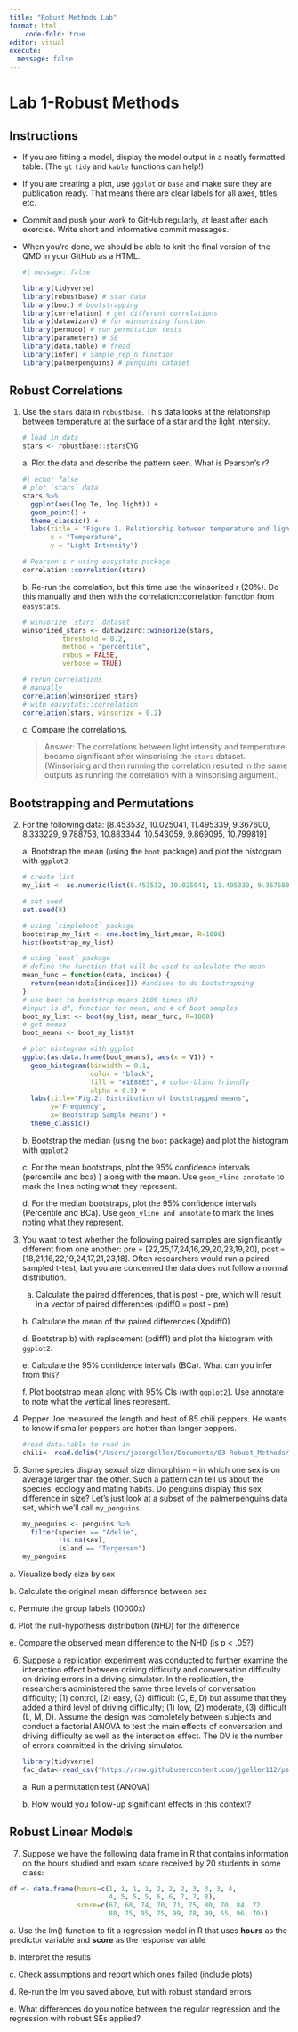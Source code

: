 ```yaml
---
title: "Robust Methods Lab"
format: html
    code-fold: true
editor: visual
execute: 
  message: false
---
```


# Lab 1-Robust Methods

## Instructions

-   If you are fitting a model, display the model output in a neatly formatted table. (The `gt` `tidy` and `kable` functions can help!)

-   If you are creating a plot, use `ggplot` or `base` and make sure they are publication ready. That means there are clear labels for all axes, titles, etc.

-   Commit and push your work to GitHub regularly, at least after each exercise. Write short and informative commit messages.

-   When you're done, we should be able to knit the final version of the QMD in your GitHub as a HTML.

    ```r
    #| message: false

    library(tidyverse)
    library(robustbase) # star data
    library(boot) # bootstrapping
    library(correlation) # get different correlations
    library(datawizard) # for winsorising function
    library(permuco) # run permutation tests
    library(parameters) # SE
    library(data.table) # fread 
    library(infer) # sample_rep_n function
    library(palmerpenguins) # penguins dataset


    ```

## Robust Correlations

1.  Use the `stars` data in `robustbase`. This data looks at the relationship between temperature at the surface of a star and the light intensity.

    ```r
    # load in data
    stars <- robustbase::starsCYG

    ```

    a\. Plot the data and describe the pattern seen. What is Pearson's *r*?

    ```r
    #| echo: false
    # plot `stars` data
    stars %>% 
      ggplot(aes(log.Te, log.light)) +
      geom_point() +
      theme_classic() +
      labs(title = "Figure 1. Relationship between temperature and light intensity of a star",
           x = "Temperature",
           y = "Light Intensity")
      
      
    ```

    ```r
    # Pearson's r using easystats package
    correlation::correlation(stars)
    ```

    b\. Re-run the correlation, but this time use the winsorized r (20%). Do this manually and then with the correlation::correlation function from `easystats`.

    ```r
    # winsorize `stars` dataset
    winsorized_stars <- datawizard::winsorize(stars,
              threshold = 0.2,
              method = "percentile",
              robus = FALSE,
              verbose = TRUE)

    # rerun correlations
    # manually
    correlation(winsorized_stars)
    # with easystats::correlation
    correlation(stars, winsorize = 0.2)
    ```

    c\. Compare the correlations.

    > Answer: The correlations between light intensity and temperature became significant after winsorising the `stars` dataset. (Winsorising and then running the correlation resulted in the same outputs as running the correlation with a winsorising argument.)

## Bootstrapping and Permutations

2.  For the following data: \[8.453532, 10.025041, 11.495339, 9.367600, 8.333229, 9.788753, 10.883344, 10.543059, 9.869095, 10.799819\]

    a\. Bootstrap the mean (using the `boot` package) and plot the histogram with `ggplot2`

    ```r
    # create list
    my_list <- as.numeric(list(8.453532, 10.025041, 11.495339, 9.367600, 8.333229, 9.788753, 10.883344, 10.543059, 9.869095, 10.799819))

    # set seed
    set.seed(8)

    # using `simpleboot` package
    bootstrap_my_list <- one.boot(my_list,mean, R=1000)
    hist(bootstrap_my_list)

    # using `boot` package
    # define the function that will be used to calculate the mean
    mean_func = function(data, indices) {
      return(mean(data[indices])) #indices to do bootstrapping
    }
    # use boot to bootstrap means 1000 times (R)
    #input is df, function for mean, and # of boot samples
    boot_my_list <- boot(my_list, mean_func, R=1000)
    # get means
    boot_means <- boot_my_list$t

    # plot histogram with ggplot
    ggplot(as.data.frame(boot_means), aes(x = V1)) + 
      geom_histogram(binwidth = 0.1, 
                     color = "black", 
                     fill = "#1E88E5", # color-blind friendly
                     alpha = 0.9) +
      labs(title="Fig.2: Distribution of bootstrapped means",
           y="Frequency",
           x="Bootstrap Sample Means") +
      theme_classic() 
    ```

    b\. Bootstrap the median (using the `boot` package) and plot the histogram with `ggplot2`

    c\. For the mean bootstraps, plot the 95% confidence intervals (percentile and bca) ) along with the mean. Use `geom_vline annotate` to mark the lines noting what they represent.

    d\. For the median bootstraps, plot the 95% confidence intervals (Percentile and BCa). Use `geom_vline and annotate` to mark the lines noting what they represent.

3.  You want to test whether the following paired samples are significantly different from one another: pre = \[22,25,17,24,16,29,20,23,19,20\], post = \[18,21,16,22,19,24,17,21,23,18\]. Often researchers would run a paired sampled t-test, but you are concerned the data does not follow a normal distribution.

    a.  Calculate the paired differences, that is post - pre, which will result in a vector of paired differences (pdiff0 = post - pre)

    b\. Calculate the mean of the paired differences (Xpdiff0)

    d\. Bootstrap b) with replacement (pdiff1) and plot the histogram with `ggplot2`.

    e\. Calculate the 95% confidence intervals (BCa). What can you infer from this?

    f\. Plot bootstrap mean along with 95% CIs (with `ggplot2`). Use annotate to note what the vertical lines represent.

4.  Pepper Joe measured the length and heat of 85 chili peppers. He wants to know if smaller peppers are hotter than longer peppers.

    ```r
    #read data.table to read in
    chili<- read.delim("/Users/jasongeller/Documents/03-Robust_Methods/data/chillis.csv")
    ```

5.  Some species display sexual size dimorphism -- in which one sex is on average larger than the other. Such a pattern can tell us about the species' ecology and mating habits. Do penguins display this sex difference in size? Let's just look at a subset of the palmerpenguins data set, which we'll call `my_penguins`.

    ```r
    my_penguins <- penguins %>% 
      filter(species == "Adelie",
             !is.na(sex), 
             island == "Torgersen") 
    my_penguins
    ```

a\. Visualize body size by sex

b\. Calculate the original mean difference between sex

c\. Permute the group labels (10000x)

d\. Plot the null-hypothesis distribution (NHD) for the difference

e\. Compare the observed mean difference to the NHD (is *p* \< .05?)

6.  Suppose a replication experiment was conducted to further examine the interaction effect between driving difficulty and conversation difficulty on driving errors in a driving simulator. In the replication, the researchers administered the same three levels of conversation difficulty; (1) control, (2) easy, (3) difficult (C, E, D) but assume that they added a third level of driving difficulty; (1) low, (2) moderate, (3) difficult (L, M, D). Assume the design was completely between subjects and conduct a factorial ANOVA to test the main effects of conversation and driving difficulty as well as the interaction effect. The DV is the number of errors committed in the driving simulator.

    ```r
    library(tidyverse)
    fac_data<-read_csv("https://raw.githubusercontent.com/jgeller112/psy503-psych_stats/master/static/assignment/data/fact_final.csv")


    ```

    a\. Run a permutation test (ANOVA)

    b\. How would you follow-up significant effects in this context?

## Robust Linear Models

7.  Suppose we have the following data frame in R that contains information on the hours studied and exam score received by 20 students in some class:

```r
df <- data.frame(hours=c(1, 1, 1, 1, 2, 2, 2, 3, 3, 3, 4,
                         4, 5, 5, 5, 6, 6, 7, 7, 8),
                 score=c(67, 68, 74, 70, 71, 75, 80, 70, 84, 72,
                         88, 75, 95, 75, 99, 78, 99, 65, 96, 70))

```

a\. Use the lm() function to fit a regression model in R that uses **hours** as the predictor variable and **score** as the response variable

b\. Interpret the results

c\. Check assumptions and report which ones failed (include plots)

d\. Re-run the lm you saved above, but with robust standard errors

e\. What differences do you notice between the regular regression and the regression with robust SEs applied?
